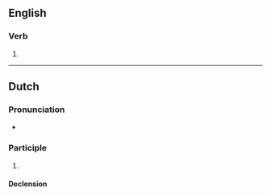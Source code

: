 ==English==

===Verb===
{{head|en|verb form}}

# {{en-past of|overrule}}

----

==Dutch==

===Pronunciation===
* {{audio|Nl-overruled.ogg|Audio|lang=nl}}

===Participle===
{{nl-past-ptc}}

# {{nl-verb form of|t=past|m=ptc|overrulen}}

====Declension====
{{nl-decl-past-ptc}}